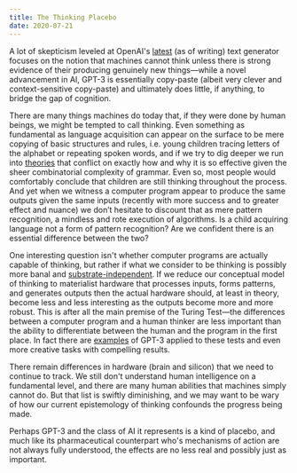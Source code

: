 ```yaml
---
title: The Thinking Placebo
date: 2020-07-21
---
```


A lot of skepticism leveled at OpenAI's [latest](https://arxiv.org/abs/2005.14165) (as of writing) text generator focuses on the notion that machines cannot think unless there is strong evidence of their producing genuinely new things—while a novel advancement in AI, GPT-3 is essentially copy-paste (albeit very clever and context-sensitive copy-paste) and ultimately does little, if anything, to bridge the gap of cognition.

There are many things machines do today that, if they were done by human beings, we might be tempted to call thinking. Even something as fundamental as language acquisition can appear on the surface to be mere copying of basic structures and rules, i.e. young children tracing letters of the alphabet or repeating spoken words, and if we try to dig deeper we run into [theories](https://en.wikipedia.org/wiki/Language_acquisition#General_approaches) that conflict on exactly how and why it is so effective given the sheer combinatorial complexity of grammar. Even so, most people would comfortably conclude that children are still thinking throughout the process. And yet when we witness a computer program appear to produce the same outputs given the same inputs (recently with more success and to greater effect and nuance) we don’t hesitate to discount that as mere pattern recognition, a mindless and rote execution of algorithms. Is a child acquiring language not a form of pattern recognition? Are we confident there is an essential difference between the two?

One interesting question isn't whether computer programs are actually capable of thinking, but rather if what we consider to be thinking is possibly more banal and [substrate-independent](https://www.edge.org/response-detail/27126). If we reduce our conceptual model of thinking to materialist hardware that processes inputs, forms patterns, and generates outputs then the actual hardware should, at least in theory, become less and less interesting as the outputs become more and more robust. This is after all the main premise of the Turing Test—the differences between a computer program and a human thinker are less important than the ability to differentiate between the human and the program in the first place. In fact there are [examples](https://gwern.net/gpt-3) of GPT-3 applied to these tests and even more creative tasks with compelling results.

There remain differences in hardware (brain and silicon) that we need to continue to track. We still don't understand human intelligence on a fundamental level, and there are many human abilities that machines simply cannot do. But that list is swiftly diminishing, and we may want to be wary of how our current epistemology of thinking confounds the progress being made.

Perhaps GPT-3 and the class of AI it represents is a kind of placebo, and much like its pharmaceutical counterpart who's mechanisms of action are not always fully understood, the effects are no less real and possibly just as important.
